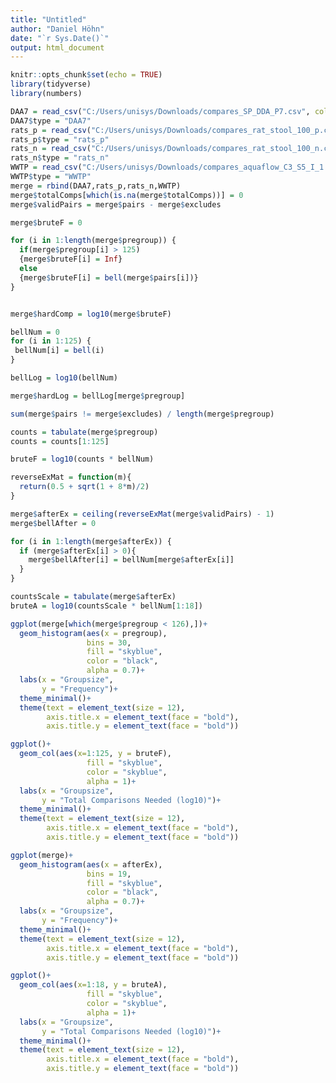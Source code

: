 ```yaml
---
title: "Untitled"
author: "Daniel Höhn"
date: "`r Sys.Date()`"
output: html_document
---
```


```r
knitr::opts_chunk$set(echo = TRUE)
library(tidyverse)
library(numbers)
```

```r
DAA7 = read_csv("C:/Users/unisys/Downloads/compares_SP_DDA_P7.csv", col_types = "iiii")
DAA7$type = "DAA7"
rats_p = read_csv("C:/Users/unisys/Downloads/compares_rat_stool_100_p.csv", col_types = "iiii")
rats_p$type = "rats_p"
rats_n = read_csv("C:/Users/unisys/Downloads/compares_rat_stool_100_n.csv", col_types = "iiii")
rats_n$type = "rats_n"
WWTP = read_csv("C:/Users/unisys/Downloads/compares_aquaflow_C3_S5_I_1.csv", col_types = "iiii")
WWTP$type = "WWTP"
merge = rbind(DAA7,rats_p,rats_n,WWTP)
merge$totalComps[which(is.na(merge$totalComps))] = 0
merge$validPairs = merge$pairs - merge$excludes

merge$bruteF = 0

for (i in 1:length(merge$pregroup)) {
  if(merge$pregroup[i] > 125)
  {merge$bruteF[i] = Inf}
  else
  {merge$bruteF[i] = bell(merge$pairs[i])}
}


merge$hardComp = log10(merge$bruteF)

bellNum = 0
for (i in 1:125) {
 bellNum[i] = bell(i)
}

bellLog = log10(bellNum)

merge$hardLog = bellLog[merge$pregroup]

```

```r
sum(merge$pairs != merge$excludes) / length(merge$pregroup)

counts = tabulate(merge$pregroup)
counts = counts[1:125]

bruteF = log10(counts * bellNum)

reverseExMat = function(m){
  return(0.5 + sqrt(1 + 8*m)/2)
}

merge$afterEx = ceiling(reverseExMat(merge$validPairs) - 1)
merge$bellAfter = 0

for (i in 1:length(merge$afterEx)) {
  if (merge$afterEx[i] > 0){
    merge$bellAfter[i] = bellNum[merge$afterEx[i]]
  }
}

countsScale = tabulate(merge$afterEx)
bruteA = log10(countsScale * bellNum[1:18])
```

```r
ggplot(merge[which(merge$pregroup < 126),])+
  geom_histogram(aes(x = pregroup), 
                 bins = 30,             
                 fill = "skyblue",        
                 color = "black",          
                 alpha = 0.7)+             
  labs(x = "Groupsize",                       
       y = "Frequency")+
  theme_minimal()+                               
  theme(text = element_text(size = 12),
        axis.title.x = element_text(face = "bold"),
        axis.title.y = element_text(face = "bold")) 

ggplot()+
  geom_col(aes(x=1:125, y = bruteF),             
                 fill = "skyblue",        
                 color = "skyblue",          
                 alpha = 1)+  
  labs(x = "Groupsize",                       
       y = "Total Comparisons Needed (log10)")+
  theme_minimal()+                               
  theme(text = element_text(size = 12),
        axis.title.x = element_text(face = "bold"),
        axis.title.y = element_text(face = "bold")) 

ggplot(merge)+
  geom_histogram(aes(x = afterEx), 
                 bins = 19,             
                 fill = "skyblue",        
                 color = "black",          
                 alpha = 0.7)+             
  labs(x = "Groupsize",                       
       y = "Frequency")+
  theme_minimal()+                               
  theme(text = element_text(size = 12),
        axis.title.x = element_text(face = "bold"),
        axis.title.y = element_text(face = "bold")) 

ggplot()+
  geom_col(aes(x=1:18, y = bruteA),             
                 fill = "skyblue",        
                 color = "skyblue",          
                 alpha = 1)+  
  labs(x = "Groupsize",                       
       y = "Total Comparisons Needed (log10)")+
  theme_minimal()+                               
  theme(text = element_text(size = 12),
        axis.title.x = element_text(face = "bold"),
        axis.title.y = element_text(face = "bold")) 
```

